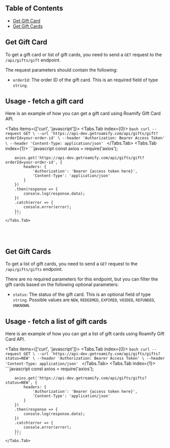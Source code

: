 
## Table of Contents
- [Get Gift Card](#get-gift-card)
- [Get Gift Cards](#get-gift-cards)

## Get Gift Card
To get a gift card or list of gift cards, you need to send a `GET` request to the `/api/gifts/gift` endpoint. 

The request parameters should contain the following:
- `orderId`: The order ID of the gift card. This is an required field of type `string`.

## Usage - fetch a gift card
Here is an example of how you can get a gift card using Roamify Gift Card API.

<Tabs items={['curl', 'javascript']}>
    <Tabs.Tab index={0}>
        ```bash
        curl --request GET \
        --url 'https://api-dev.getroamify.com/api/gifts/gift?orderId=your-order-id' \
        --header 'Authorization: Bearer Access Token' \
        --header 'Content-Type: application/json'
        ```
    </Tabs.Tab>
    <Tabs.Tab index={1}>
        ```javascript
        const axios = require('axios');

        axios.get('https://api-dev.getroamify.com/api/gifts/gift?orderId=your-order-id', {
            headers: {
                'Authorization': 'Bearer {access token here}',
                'Content-Type': 'application/json'
            }
        })
        .then(response => {
            console.log(response.data);
        })
        .catch(error => {
            console.error(error);
        });
        ```
    </Tabs.Tab>
</Tabs>

<br />
<br />

## Get Gift Cards
To get a list of gift cards, you need to send a `GET` request to the `/api/gifts/gifts` endpoint. 

There are no required parameters for this endpoint, but you can filter the gift cards based on the following optional parameters:
- `status`: The status of the gift card. This is an optional field of type `string`. Possible values are `NEW`, `REDEEMED`, `EXPIRED`, `VOIDED`, `REFUNDED`, `UNKNOWN`.

## Usage - fetch a list of gift cards
Here is an example of how you can get a list of gift cards using Roamify Gift Card API.

<Tabs items={['curl', 'javascript']}>
    <Tabs.Tab index={0}>
        ```bash
        curl --request GET \
        --url 'https://api-dev.getroamify.com/api/gifts/gifts?status=NEW' \
        --header 'Authorization: Bearer Access Token' \
        --header 'Content-Type: application/json'
        ```
    </Tabs.Tab>
    <Tabs.Tab index={1}>
        ```javascript
        const axios = require('axios');

        axios.get('https://api-dev.getroamify.com/api/gifts/gifts?status=NEW', {
            headers: {
                'Authorization': 'Bearer {access token here}',
                'Content-Type': 'application/json'
            }
        })
        .then(response => {
            console.log(response.data);
        })
        .catch(error => {
            console.error(error);
        });
        ```
    </Tabs.Tab>
</Tabs>
